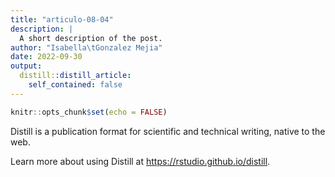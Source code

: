 ```yaml
---
title: "articulo-08-04"
description: |
  A short description of the post.
author: "Isabella\tGonzalez Mejia"
date: 2022-09-30
output:
  distill::distill_article:
    self_contained: false
---
```



```r
knitr::opts_chunk$set(echo = FALSE)
```

Distill is a publication format for scientific and technical writing, native to the web.

Learn more about using Distill at <https://rstudio.github.io/distill>.


